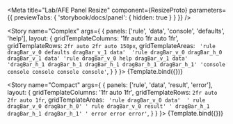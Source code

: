 
<Meta 
  title="Lab/AFE Panel Resize"
  component={ResizeProto}
  parameters={{ previewTabs: { 'storybook/docs/panel': { hidden: true } } }}
/>

<Story 
  name="Complex" 
  args={
    { panels: ['rule', 'data', 'console', 'defaults', 'help'], 
      layout: { 
      gridTemplateColumns: '1fr auto 1fr auto 1fr',
      gridTemplateRows: `2fr auto 2fr auto 150px`,
      gridTemplateAreas: `
       'rule dragBar_v_0 defaults dragBar_v_1 data' 
       'rule dragBar_v_0 dragBar_h_0 dragBar_v_1 data'
       'rule dragBar_v_0 help dragBar_v_1 data'
       'dragBar_h_1 dragBar_h_1 dragBar_h_1 dragBar_h_1 dragBar_h_1'
       'console console console console console'`,
      }
    }
  }>
  {Template.bind({})}
</Story>


<Story 
  name="Compact" 
  args={
    { panels: ['rule', 'data', 'result', 'error'], 
      layout: { 
        gridTemplateColumns: '1fr auto 1fr',
        gridTemplateRows: `2fr auto 2fr auto 1fr`,
        gridTemplateAreas: `
          'rule dragBar_v_0 data' 
          ' rule dragBar_v_0 dragBar_h_0'
          ' rule dragBar_v_0 result'
          ' dragBar_h_1 dragBar_h_1 dragBar_h_1'
          ' error error error'`,
      }
    }
  }>
  {Template.bind({})}
</Story>
 